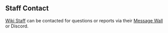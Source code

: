 <center>
{{FrameSquare|color = db0f4d|content= The '''rules and policies''' are policies that '''ALL''' users on this wiki are required to follow.<br />
[https://www.fandom.com/terms-of-use Fandom's Terms of Use] applies '''''globally'''''.}}
{{RulesAndPoliciesNavigation}}
</center>

== '''Staff Contact''' ==
[[Project:Staff|Wiki Staff]] can be contacted for questions or reports via their [[Help:Message_Wall|Message Wall]] or Discord.